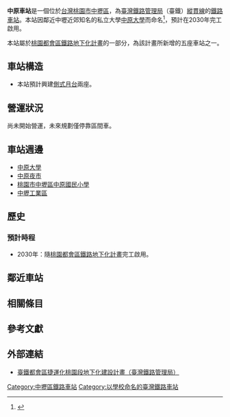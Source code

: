 {{桃園市未來建設}}
{{Other uses list|[[臺灣鐵路管理局|臺灣鐵路管理局]][[縱貫線_(北段)|縱貫線]]的中原車站|[[台北捷運|台北捷運]][[臺北捷運環狀線|環狀線]]的中原站|中原站 (新北市)|其他地區的中原站|中原站}}
{{Infobox_Station|
RouteType=Tra|
Title=中原車站|
EngTitle=Chungyuan Station|
|linecolour={{台鐵顏色}}|
ImageSize=250px|
Code=未知|
Operator={{rint|tw|tra}} [[臺灣鐵路管理局|臺灣鐵路管理局]]|
Line={{rint|tw|tra}} [[縱貫線_(北段)|<font color="#888888">縱貫線</font>]]（細部設計中）|
country={{ROC}}|
borough=[[桃園市|桃園市]][[中壢區|中壢區]]|
address=|
StartDate=預計2030年|
Style=[[地下車站|地下車站]]|
TraOldName=|
TraLevel=|
TraPlatformS=[[側式月台|側式月台]]兩座| 
TraElecCode=|
TraWeb=|
TraStartLocal=基隆|
TraMile=|
}}
'''中原車站'''是一個位於[[台灣|台灣]][[桃園市|桃園市]][[中壢區|中壢區]]，為[[臺灣鐵路管理局|臺灣鐵路管理局]]（臺鐵）[[縱貫線_(北段)|縱貫線]]的[[鐵路車站|鐵路車站]]。本站因鄰近中壢近郊知名的私立大學[[中原大學|中原大學]]而命名<ref>{{cite news|title=〈北部〉《中原大學拒開路》台鐵增中原站 後站無路可走|url=http://news.ltn.com.tw/news/local/paper/789824|publisher=自由時報|date=2014-06-23|accessdate=2014-07-15|archive-date=2020-11-20|archive-url=https://web.archive.org/web/20201120184024/https://news.ltn.com.tw/news/local/paper/789824|dead-url=no}}</ref>，預計在2030年完工啟用。

本站屬於[[桃園都會區鐵路地下化計畫|桃園都會區鐵路地下化計畫]]的一部分，為該計畫所新增的五座車站之一。

==車站構造==
*本站預計興建[[側式月台|側式月台]]兩座。

==營運狀況==
尚未開始營運，未來規劃僅停靠區間車。

==車站週邊==
*[[中原大學|中原大學]]
*[[中原夜市|中原夜市]]
*[[桃園市中壢區中原國民小學|桃園市中壢區中原國民小學]]
*[[中壢工業區|中壢工業區]]

==歷史==

===預計時程===
*2030年：隨[[桃園都會區鐵路地下化計畫|桃園都會區鐵路地下化計畫]]完工啟用。

==鄰近車站==
{{start rail box|[[臺灣鐵路管理局|臺灣鐵路管理局]]}}
{{s-inop|[[內壢車站|內壢車站]]|}}
{{s-line|[[縱貫線_(北段)|縱貫線]]|（[[桃園都會區鐵路地下化計畫|桃園鐵路地下化]]）<br>（細部設計中）|#0008BD}}
{{s-inop|[[中壢車站|中壢車站]]|}}
{{end box}}

==相關條目==

==參考文獻==
{{reflist}}

==外部連結==
*[http://search.railway.gov.tw/EAY980521/index.html 臺鐵都會區捷運化桃園段地下化建設計畫（臺灣鐵路管理局）]

{{台灣鐵路縱貫線北段}}
{{桃園捷運紅線}}
<!--
[[category:縱貫線車站(北段)|J]]
臺鐵車站Category 是由模板加上-->
[[Category:中壢區鐵路車站|Category:中壢區鐵路車站]]
[[Category:以學校命名的臺灣鐵路車站|Category:以學校命名的臺灣鐵路車站]]